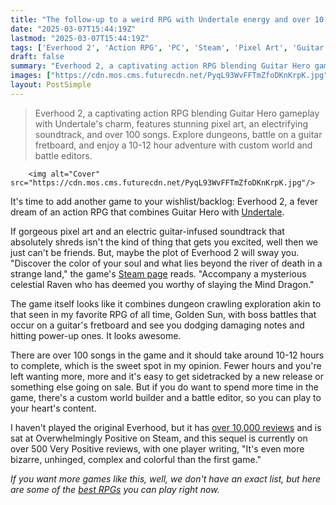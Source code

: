 ```yaml
---
title: "The follow-up to a weird RPG with Undertale energy and over 10,000 overwhelmingly positive Steam reviews is, you guessed it, another weird RPG that's already flying on Steam"
date: "2025-03-07T15:44:19Z"
lastmod: "2025-03-07T15:44:19Z"
tags: ['Everhood 2', 'Action RPG', 'PC', 'Steam', 'Pixel Art', 'Guitar Hero', 'Undertale']
draft: false
summary: "Everhood 2, a captivating action RPG blending Guitar Hero gameplay with Undertale's charm, features stunning pixel art, an electrifying soundtrack, and over 100 songs.  Explore dungeons, battle on a guitar fretboard, and enjoy a 10-12 hour adventure with custom world and battle editors."
images: ["https://cdn.mos.cms.futurecdn.net/PyqL93WvFFTmZfoDKnKrpK.jpg"]
layout: PostSimple
---
```

> Everhood 2, a captivating action RPG blending Guitar Hero gameplay with Undertale's charm, features stunning pixel art, an electrifying soundtrack, and over 100 songs.  Explore dungeons, battle on a guitar fretboard, and enjoy a 10-12 hour adventure with custom world and battle editors.


        <img alt="Cover" src="https://cdn.mos.cms.futurecdn.net/PyqL93WvFFTmZfoDKnKrpK.jpg"/>
        
It's time to add another game to your wishlist/backlog: Everhood 2, a fever dream of an action RPG that combines Guitar Hero with [Undertale](https://www.gamesradar.com/games/rpg/undertales-toby-fox-teases-arrival-of-deltarune-chapters-3-and-4-ps5-testers-are-slurping-the-last-drops-of-soda-from-between-the-ice-cubes-now/).

If gorgeous pixel art and an electric guitar-infused soundtrack that absolutely shreds isn't the kind of thing that gets you excited, well then we just can't be friends. But, maybe the plot of Everhood 2 will sway you. "Discover the color of your soul and what lies beyond the river of death in a strange land," the game's [Steam page](https://store.steampowered.com/app/1984020/Everhood_2/) reads. "Accompany a mysterious celestial Raven who has deemed you worthy of slaying the Mind Dragon."

The game itself looks like it combines dungeon crawling exploration akin to that seen in my favorite RPG of all time, Golden Sun, with boss battles that occur on a guitar's fretboard and see you dodging damaging notes and hitting power-up ones. It looks awesome.

There are over 100 songs in the game and it should take around 10-12 hours to complete, which is the sweet spot in my opinion. Fewer hours and you're left wanting more, more and it's easy to get sidetracked by a new release or something else going on sale. But if you do want to spend more time in the game, there's a custom world builder and a battle editor, so you can play to your heart's content.

I haven't played the original Everhood, but it has [over 10,000 reviews](https://store.steampowered.com/app/1229380/Everhood/) and is sat at Overwhelmingly Positive on Steam, and this sequel is currently on over 500 Very Positive reviews, with one player writing, "It's even more bizarre, unhinged, complex and colorful than the first game."

*If you want more games like this, well, we don't have an exact list, but here are some of the *[<em>best RPGs</em>](https://www.gamesradar.com/best-rpg-games/)* you can play right now.*
        